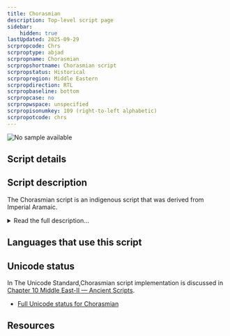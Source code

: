 ```yaml
---
title: Chorasmian
description: Top-level script page
sidebar:
    hidden: true
lastUpdated: 2025-09-29
scrpropcode: Chrs
scrproptype: abjad
scrpropname: Chorasmian
scrpropshortname: Chorasmian script
scrpropstatus: Historical
scrpropregion: Middle Eastern
scrpropdirection: RTL
scrpropbaseline: bottom
scrpropcase: no
scrpropwspace: unspecified
scrpropisonumkey: 109 (right-to-left alphabetic)
scrpropotcode: chrs
---
```



![No sample available](../images/nosample.png)



## Script details

<ScriptDetails />

## Script description

The Chorasmian script is an indigenous script that was derived from Imperial Aramaic.

<details>
<summary>Read the full description...</summary>It was used for writing the now-extinct Chorasmian language between the 2nd century BCE and the 8th-9th century CE, after which time the Chorasmian language was written using the Arabic script.

Chorasmian is a cursive joining <a href='/reference/glossary#abjad'>abjad</a> written from right to left, made up of 21 letters and 7 numbers. Letters are classified as dual-joining, right-joining, and non-joining. Dual-joining and right-joining letters have contextual shapes that are determined by adjacent letters.
</details>

## Languages that use this script

<WsList script='Chrs' wsMax='5' />

## Unicode status

In The Unicode Standard,Chorasmian script implementation is discussed in [Chapter 10 Middle East-II — Ancient Scripts](https://www.unicode.org/versions/latest/core-spec/chapter-10/#G43165).

- [Full Unicode status for Chorasmian](/scrlang/unicode/chrs-unicode)



## Resources

<ScriptResources detailSummary='seemore' />

